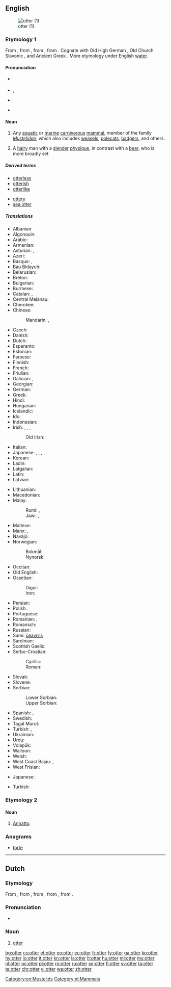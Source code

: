 {{also|Otter}}
==English==
{{wikipedia}}
[[Image:Loutre des pyrenees baronnies 2004.jpg|thumb|otter (1)]]

===Etymology 1===
From {{etyl|ang|en}} {{term|oter|lang=ang}}, from {{etyl|gem-pro|en}} {{m|gem-pro|*utraz}}, from {{etyl|ine-pro|en}} {{m|ine-pro|*udrós||water-animal, otter}}, from {{m|ine-pro|*wed-||water}}. Cognate with Old High German {{term|ottar|lang=goh}}, Old Church Slavonic {{term|ⰲⱏⰺⰴⱃⰰ|tr=vydra|lang=cu|sc=Glag}}, and Ancient Greek {{term|ὕδρα|tr=hydra||water snake|lang=grc}}. More etymology under English [[water]].

====Pronunciation====
* {{a|RP}} {{IPA|/ˈɒt.ə/|lang=en}}
* {{a|US}} {{enPR|ŏtʹər}}, {{IPA|/ˈɑtɚ/|[(ʔ)ɑɾɚ]|lang=en}}
* {{homophone|odder|lang=en}} {{qualifier|US}}
* {{rhymes|ɒtə(ɹ)|lang=en}}

====Noun====
{{en-noun}}

# Any [[aquatic]] or [[marine]] [[carnivorous]] [[mammal]], member of the family ''[[Mustelidae]]'', which also includes [[weasel]]s, [[polecat]]s, [[badger]]s, and others.
# {{context|gay slang|lang=en}} A [[hairy]] man with a [[slender]] [[physique]], in contrast with a [[bear]], who is more broadly set

=====Derived terms=====
{{rel-top|terms derived from otter (mammal)}}
* [[otterless]]
* [[otterish]]
* [[otterlike]]
{{rel-mid}}
* [[ottery]]
* [[sea otter]]
{{rel-bottom}}

=====Translations=====
{{trans-top|mammal}}
* Albanian: {{t|sq|lundërz|f}}
* Algonquin: {{t|alq|nigig}}
* Arabic: {{t|ar|ثعلب الماء|tr=táʿlab al-māʾ|m}}
* Armenian: {{t+|hy|ջրասամույր|tr=ǰrasamuyr}}
* Asturian: {{t|ast|llóndriga|f}}, {{t|ast|llóndrigu|m}}
* Azeri: {{t|az|susamuru}}
* Basque: {{t+|eu|igaraba}}, {{t+|eu|urtxakur}}
* Bau Bidayuh: {{t|sne|biron}}
* Belarusian: {{t|be|выдра|f|tr=výdra}}
* Breton: {{t+|br|dourgi|m}}
* Bulgarian: {{t+|bg|видра|f|tr=vídra}}
* Burmese: {{t+|my|ဖျံ|tr=hpyan|sc=Mymr}}
* Catalan: {{t|ca|llúdria|f}}, {{t|ca|llúdriga|f}}
* Central Melanau: {{t|mel|dengen}}
* Cherokee: {{t|chr|ᏥᏯ|tr=tsiya}}
* Chinese:
*: Mandarin: {{t|cmn|水獺|sc=Hani}}, {{t+|cmn|水獭|tr=shuǐtǎ|sc=Hani}}
* Czech: {{t+|cs|vydra|f}}
* Danish: {{t+|da|odder|c}}
* Dutch: {{t+|nl|otter|m}}
* Esperanto: {{t|eo|lutro}}
* Estonian: {{t|et|saarmas}}
* Faroese: {{t|fo|otur}}
* Finnish: {{t+|fi|saukko}}
* French: {{t+|fr|loutre|f}}
* Friulian: {{t|fur|lodre}}
* Galician: {{t+|gl|lontra}}, {{t|gl|londra}}
* Georgian: {{t|ka|წავი|tr=cavi|sc=Geor}}
* German: {{t+|de|Otter|m}}
* Greek: {{t+|el|βίδρα|f|tr=vídra}}
* Hindi: {{t|hi|ऊदबिलाव|tr=ūd-bilāv|sc=Deva|m}}
* Hungarian: {{t+|hu|vidra}}
* Icelandic: {{t|is|otur|m}}
* Ido: {{t+|io|lutro}}
* Indonesian: {{t+|id|linsang}}
* Irish: {{t+|ga|dobharchú|m}}, {{t+|ga|madra uisce|m}}, {{t+|ga|dobhrán|m}}, {{t+|ga|cú dobhráin|m}}
*: Old Irish: {{t|sga|doburchú|f}}
* Italian: {{t+|it|lontra|f}}
* Japanese: {{qualifier|freshwater}} {{t+|ja|獺|tr=かわうそ, kawauso|sc=Jpan}}, {{t|ja|川獺|tr=かわうそ, kawauso|sc=Jpan}}, {{t+|ja|カワウソ|tr=kawauso|sc=Jpan}}, {{qualifier|marine}} {{t+|ja|海獺|tr=らっこ, rakko|sc=Jpan}}, {{t+|ja|ラッコ|tr=rakko|sc=Jpan}}
* Korean: {{t+|ko|수달|sc=Kore}}
* Ladin: {{t|lld|lontra}}
* Latgalian: {{t|ltg|iudrys|m}}
* Latin: {{t|la|lutra|f}}
* Latvian: {{t|lv|ūdrs|m}}
{{trans-mid}}
* Lithuanian: {{t+|lt|ūdra|f}}
* Macedonian: {{t|mk|видра|f|tr=vídra}}
* Malay:
*: Rumi: {{t|ms|anjing air}}, {{t|ms|berang-berang}}
*: Jawi: {{t|ms|انجيڠ اءير|sc=Arab}}, {{t|ms|برڠ٢|sc=Arab}}
* Maltese: {{t|mt|lutra}}
* Manx: {{t|gv|dooarchoo|m}}, {{t|gv|moddey ushtey|m}}
* Navajo: {{t|nv|tábąąstíín}}
* Norwegian:
*: Bokmål: {{t+|nb|oter|m}}
*: Nynorsk: {{t|nn|oter|m}}
* Occitan: {{t+|oc|loira|f}}
* Old English: {{t|ang|otor|m}}
* Ossetian:
*: Digor: {{t|os|урдæ|tr=urdæ|sc=Cyrl}}
*: Iron: {{t|os|уырд|tr=uyrd|sc=Cyrl}}
* Persian: {{t|fa|سمور آبی|tr=samur-e âbi|sc=fa-Arab}}
* Polish: {{t+|pl|wydra|f}}
* Portuguese: {{t+|pt|lontra}}
* Romanian: {{t+|ro|lutră|f}}, {{t+|ro|vidră|f}}
* Romansch: {{t|rm|ludra|f}}
* Russian: {{t+|ru|выдра|f|tr=výdra}}
* Sami: [[čeavrris]]
* Sardinian: {{t|sc|lontra}}
* Scottish Gaelic: {{t|gd|dòbhran|m}}
* Serbo-Croatian:
*: Cyrillic: {{t|sh|ви̏дра|f|sc=Cyrl}}
*: Roman: {{t|sh|vȉdra|f}}
* Slovak: {{t|sk|vydra|f}}
* Slovene: {{t+|sl|vidra|f}}
* Sorbian:
*: Lower Sorbian: {{t|dsb|wudra|f}}
*: Upper Sorbian: {{t|hsb|wudra|f}}
* Spanish: {{t+|es|nutria|f}}, {{t|es|lutria|f}}
* Swedish: {{t+|sv|utter|c}}
* Tagal Murut: {{t|mvv|tilung}}
* Turkish: {{t+|tr|su samuru}}, {{t+|tr|lutr}}
* Ukrainian: {{t|uk|видра|f|tr=výdra}}
* Urdu: {{t|ur|اودبلاؤ|tr=ūd-bilā'o|sc=ur-Arab|m}}
* Volapük: {{t+|vo|lutar}}
* Walloon: {{t+|wa|lote}}
* Welsh: {{t|cy|dyfrgi}}
* West Coast Bajau: {{t|bdr|dongor}}, {{t|bdr|embirud}}
* West Frisian: {{t|fy|fiskotter}}
{{trans-bottom}}

{{trans-top|hairy man}}
* Japanese: {{t+|ja|熊|tr=[[くま]], kuma}}
{{trans-mid}}
* Turkish: {{qualifier|literally "bear"}} {{t+|tr|ayı}}
{{trans-bottom}}

===Etymology 2===
{{etystub|lang=en|corruption of what?}}

====Noun====
{{en-noun|-}}

# {{context|obsolete|lang=en}} [[annatto|Annatto]].<!--which sense? User:Mglovesfun-->

{{Webster 1913}}

===Anagrams===
* [[torte#English|torte]]

[[Category:en:Mustelids]]

----

==Dutch==

===Etymology===
From {{etyl|dum|nl}} {{term|otter|lang=dum}}, from {{etyl|odt|nl}} {{term|ottar|lang=odt}}, from {{etyl|gem-pro|nl}} {{m|gem-pro|*utraz}}, from {{etyl|ine-pro|nl}} {{m|ine-pro|*udrós||water-animal, otter}}, from {{m|ine-pro|*wed-||water}}.

===Pronunciation===
* {{audio|Nl-otter.ogg|Audio|lang=nl}}

===Noun===
{{nl-noun|m|-s|ottertje}}

# [[#English|otter]]

[[Category:nl:Mammals]]

[[bg:otter]]
[[cs:otter]]
[[et:otter]]
[[eo:otter]]
[[eu:otter]]
[[fr:otter]]
[[fy:otter]]
[[ga:otter]]
[[ko:otter]]
[[hy:otter]]
[[io:otter]]
[[it:otter]]
[[kn:otter]]
[[la:otter]]
[[lt:otter]]
[[hu:otter]]
[[ml:otter]]
[[my:otter]]
[[nl:otter]]
[[oc:otter]]
[[pl:otter]]
[[ro:otter]]
[[ru:otter]]
[[sq:otter]]
[[fi:otter]]
[[sv:otter]]
[[ta:otter]]
[[te:otter]]
[[chr:otter]]
[[vi:otter]]
[[wa:otter]]
[[zh:otter]]